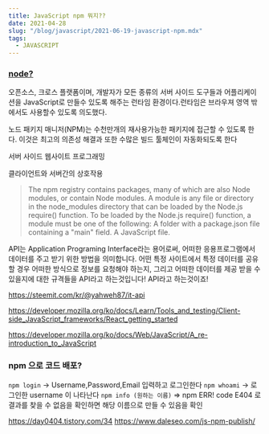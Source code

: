 ```yaml
---
title: JavaScript npm 뭐지??
date: 2021-04-28
slug: "/blog/javascript/2021-06-19-javascript-npm.mdx"
tags:
  - JAVASCRIPT
---
```



### [node?](https://developer.mozilla.org/ko/docs/Learn/Server-side/Express_Nodejs/Introduction)


오픈소스, 크로스 플랫폼이며, 개발자가 모든 종류의 서버 사이드 도구들과 어플리케이션을 JavaScript로 만들수 있도록 해주는 런타임 환경이다.런타임은 브라우져 영역 밖에서도 사용할수 있도록 의도했다.

노드 패키지 매니저(NPM)는 수천만개의 재사용가능한 패키지에 접근할 수 있도록 한다. 이것은 최고의 의존성 해결과 또한 수많은 빌드 툴체인이 자동화되도록 한다

서버 사이드 웹사이트 프로그래밍

클라이언트와 서버간의 상호작용



>The npm registry contains packages, many of which are also Node modules, or contain Node modules.
>A module is any file or directory in the node_modules directory that can be loaded by the Node.js require() function.
>To be loaded by the Node.js require() function, a module must be one of the following:
>A folder with a package.json file containing a "main" field.
>A JavaScript file.

API는 Application Programing Interface라는 용어로써, 어떠한 응용프로그램에서 데이터를 주고 받기 위한 방법을 의미합니다. 어떤 특정 사이트에서 특정 데이터를 공유할 경우 어떠한 방식으로 정보를 요청해야 하는지, 그리고 어떠한 데이터를 제공 받을 수 있을지에 대한 규격들을 API라고 하는것입니다! API라고 하는것이죠!


https://steemit.com/kr/@yahweh87/it-api

https://developer.mozilla.org/ko/docs/Learn/Tools_and_testing/Client-side_JavaScript_frameworks/React_getting_started

https://developer.mozilla.org/ko/docs/Web/JavaScript/A_re-introduction_to_JavaScript

### npm 으로 코드 배포?

`npm login`
-> Username,Password,Email 입력하고 로그인한다
`npm whoami` 
-> 로그인한 username 이 나타난다
`npm info (원하는 이름)`
=> npm ERR! code E404 로 결과를 찾을 수 없음을 확인하면 해당 이름으로 만들 수 있음을 확인 

https://day0404.tistory.com/34
https://www.daleseo.com/js-npm-publish/
